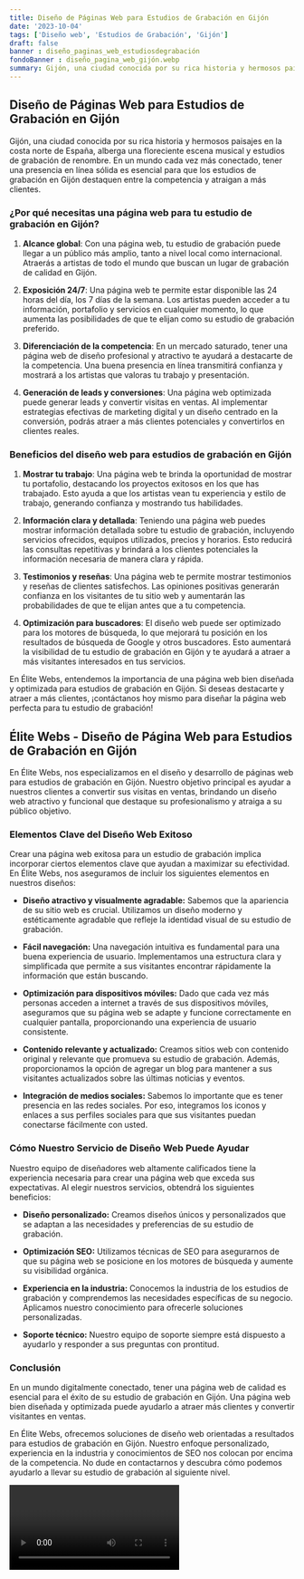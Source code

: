 ```yaml
---
title: Diseño de Páginas Web para Estudios de Grabación en Gijón
date: '2023-10-04'
tags: ['Diseño web', 'Estudios de Grabación', 'Gijón']
draft: false
banner : diseño_paginas_web_estudiosdegrabación
fondoBanner : diseño_pagina_web_gijón.webp
summary: Gijón, una ciudad conocida por su rica historia y hermosos paisajes en la costa norte de España, alberga una floreciente escena musical y estudios de grabación de renombre. En un mundo cada vez más conectado, tener una presencia en línea sólida es esencial para que los estudios de grabación en Gijón destaquen entre la competencia y atraigan a más clientes.
---
```


## Diseño de Páginas Web para Estudios de Grabación en Gijón

Gijón, una ciudad conocida por su rica historia y hermosos paisajes en la costa norte de España, alberga una floreciente escena musical y estudios de grabación de renombre. En un mundo cada vez más conectado, tener una presencia en línea sólida es esencial para que los estudios de grabación en Gijón destaquen entre la competencia y atraigan a más clientes.

### ¿Por qué necesitas una página web para tu estudio de grabación en Gijón?

1. **Alcance global**: Con una página web, tu estudio de grabación puede llegar a un público más amplio, tanto a nivel local como internacional. Atraerás a artistas de todo el mundo que buscan un lugar de grabación de calidad en Gijón.

2. **Exposición 24/7**: Una página web te permite estar disponible las 24 horas del día, los 7 días de la semana. Los artistas pueden acceder a tu información, portafolio y servicios en cualquier momento, lo que aumenta las posibilidades de que te elijan como su estudio de grabación preferido.

3. **Diferenciación de la competencia**: En un mercado saturado, tener una página web de diseño profesional y atractivo te ayudará a destacarte de la competencia. Una buena presencia en línea transmitirá confianza y mostrará a los artistas que valoras tu trabajo y presentación.

4. **Generación de leads y conversiones**: Una página web optimizada puede generar leads y convertir visitas en ventas. Al implementar estrategias efectivas de marketing digital y un diseño centrado en la conversión, podrás atraer a más clientes potenciales y convertirlos en clientes reales.

### Beneficios del diseño web para estudios de grabación en Gijón

1. **Mostrar tu trabajo**: Una página web te brinda la oportunidad de mostrar tu portafolio, destacando los proyectos exitosos en los que has trabajado. Esto ayuda a que los artistas vean tu experiencia y estilo de trabajo, generando confianza y mostrando tus habilidades.

2. **Información clara y detallada**: Teniendo una página web puedes mostrar información detallada sobre tu estudio de grabación, incluyendo servicios ofrecidos, equipos utilizados, precios y horarios. Esto reducirá las consultas repetitivas y brindará a los clientes potenciales la información necesaria de manera clara y rápida.

3. **Testimonios y reseñas**: Una página web te permite mostrar testimonios y reseñas de clientes satisfechos. Las opiniones positivas generarán confianza en los visitantes de tu sitio web y aumentarán las probabilidades de que te elijan antes que a tu competencia.

4. **Optimización para buscadores**: El diseño web puede ser optimizado para los motores de búsqueda, lo que mejorará tu posición en los resultados de búsqueda de Google y otros buscadores. Esto aumentará la visibilidad de tu estudio de grabación en Gijón y te ayudará a atraer a más visitantes interesados en tus servicios.

En Élite Webs, entendemos la importancia de una página web bien diseñada y optimizada para estudios de grabación en Gijón. Si deseas destacarte y atraer a más clientes, ¡contáctanos hoy mismo para diseñar la página web perfecta para tu estudio de grabación!

<GifSeo />

<Cta />

## Élite Webs - Diseño de Página Web para Estudios de Grabación en Gijón

En Élite Webs, nos especializamos en el diseño y desarrollo de páginas web para estudios de grabación en Gijón. Nuestro objetivo principal es ayudar a nuestros clientes a convertir sus visitas en ventas, brindando un diseño web atractivo y funcional que destaque su profesionalismo y atraiga a su público objetivo.

### Elementos Clave del Diseño Web Exitoso

Crear una página web exitosa para un estudio de grabación implica incorporar ciertos elementos clave que ayudan a maximizar su efectividad. En Élite Webs, nos aseguramos de incluir los siguientes elementos en nuestros diseños:

- **Diseño atractivo y visualmente agradable:** Sabemos que la apariencia de su sitio web es crucial. Utilizamos un diseño moderno y estéticamente agradable que refleje la identidad visual de su estudio de grabación.

- **Fácil navegación:** Una navegación intuitiva es fundamental para una buena experiencia de usuario. Implementamos una estructura clara y simplificada que permite a sus visitantes encontrar rápidamente la información que están buscando.

- **Optimización para dispositivos móviles:** Dado que cada vez más personas acceden a internet a través de sus dispositivos móviles, aseguramos que su página web se adapte y funcione correctamente en cualquier pantalla, proporcionando una experiencia de usuario consistente.

- **Contenido relevante y actualizado:** Creamos sitios web con contenido original y relevante que promueva su estudio de grabación. Además, proporcionamos la opción de agregar un blog para mantener a sus visitantes actualizados sobre las últimas noticias y eventos.

- **Integración de medios sociales:** Sabemos lo importante que es tener presencia en las redes sociales. Por eso, integramos los iconos y enlaces a sus perfiles sociales para que sus visitantes puedan conectarse fácilmente con usted.

### Cómo Nuestro Servicio de Diseño Web Puede Ayudar

Nuestro equipo de diseñadores web altamente calificados tiene la experiencia necesaria para crear una página web que exceda sus expectativas. Al elegir nuestros servicios, obtendrá los siguientes beneficios:

- **Diseño personalizado:** Creamos diseños únicos y personalizados que se adaptan a las necesidades y preferencias de su estudio de grabación.

- **Optimización SEO:** Utilizamos técnicas de SEO para asegurarnos de que su página web se posicione en los motores de búsqueda y aumente su visibilidad orgánica.

- **Experiencia en la industria:** Conocemos la industria de los estudios de grabación y comprendemos las necesidades específicas de su negocio. Aplicamos nuestro conocimiento para ofrecerle soluciones personalizadas.

- **Soporte técnico:** Nuestro equipo de soporte siempre está dispuesto a ayudarlo y responder a sus preguntas con prontitud.

### Conclusión

En un mundo digitalmente conectado, tener una página web de calidad es esencial para el éxito de su estudio de grabación en Gijón. Una página web bien diseñada y optimizada puede ayudarlo a atraer más clientes y convertir visitantes en ventas.

En Élite Webs, ofrecemos soluciones de diseño web orientadas a resultados para estudios de grabación en Gijón. Nuestro enfoque personalizado, experiencia en la industria y conocimientos de SEO nos colocan por encima de la competencia. No dude en contactarnos y descubra cómo podemos ayudarlo a llevar su estudio de grabación al siguiente nivel.

<Video />

<CtaBot job='Estudios de Grabación' city='Gijón'/>

<Gmaps query='Gijón+españa+maps' />